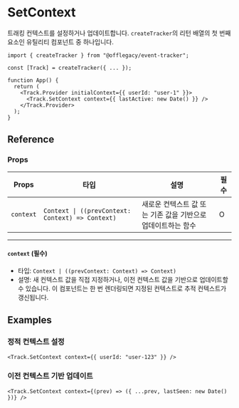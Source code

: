
# SetContext

트래킹 컨텍스트를 설정하거나 업데이트합니다. `createTracker`의 리턴 배열의 첫 번째 요소인 유틸리티 컴포넌트 중 하나입니다.

```tsx
import { createTracker } from "@offlegacy/event-tracker";

const [Track] = createTracker({ ... });

function App() {
  return (
    <Track.Provider initialContext={{ userId: "user-1" }}>
      <Track.SetContext context={{ lastActive: new Date() }} />
    </Track.Provider>
  );
}
```

## Reference

### Props

| Props     | 타입                                             | 설명                                                         | 필수 |
| --------- | ------------------------------------------------ | ------------------------------------------------------------ | ---- |
| `context` | `Context \| ((prevContext: Context) => Context)` | 새로운 컨텍스트 값 또는 기존 값을 기반으로 업데이트하는 함수 | O    |

---

#### `context` (필수)

- 타입: `Context | ((prevContext: Context) => Context)`
- 설명: 새 컨텍스트 값을 직접 지정하거나, 이전 컨텍스트 값을 기반으로 업데이트할 수 있습니다. 이 컴포넌트는 한 번 렌더링되면 지정된 컨텍스트로 추적 컨텍스트가 갱신됩니다.

## Examples

### 정적 컨텍스트 설정

```tsx
<Track.SetContext context={{ userId: "user-123" }} />
```

### 이전 컨텍스트 기반 업데이트

```tsx
<Track.SetContext context={(prev) => ({ ...prev, lastSeen: new Date() })} />
```
